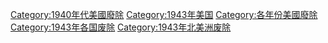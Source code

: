 [[Category:1940年代美國廢除|Category:1940年代美國廢除]]
[[Category:1943年美国|Category:1943年美国]]
[[Category:各年份美國廢除|Category:各年份美國廢除]]
[[Category:1943年各国废除|Category:1943年各国废除]]
[[Category:1943年北美洲废除|Category:1943年北美洲废除]]